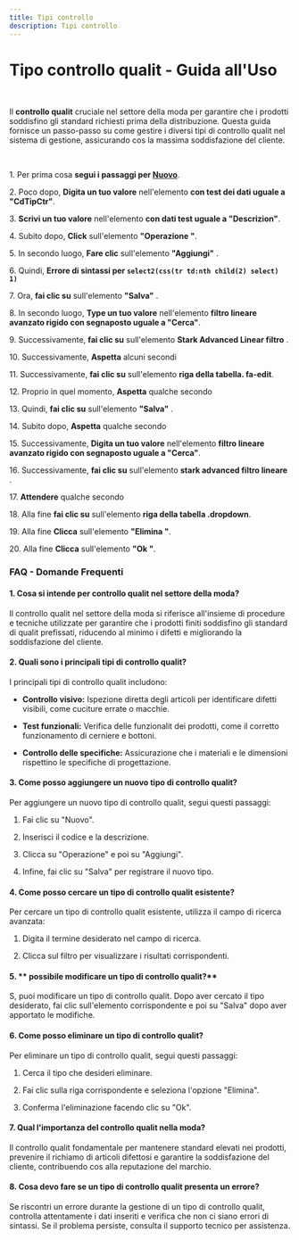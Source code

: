 ```yaml
---
title: Tipi controllo
description: Tipi controllo
---
```

# Tipo controllo qualit \- Guida all\'Uso

&nbsp;

Il **controllo qualit**  cruciale nel settore della moda per garantire che i prodotti soddisfino gli standard richiesti prima della distribuzione\. Questa guida fornisce un passo\-passo su come gestire i diversi tipi di controllo qualit nel sistema di gestione\, assicurando cos la massima soddisfazione del cliente\.

&nbsp;

1\. Per prima cosa **segui i passaggi per [Nuovo](/docs/Z_Operazioni%20base/Nuovo)**\.

2\. Poco dopo\, **Digita un tuo valore** nell\'elemento **con test dei dati uguale a \"CdTipCtr\"**\.

3\. **Scrivi un tuo valore** nell\'elemento **con dati test uguale a \"Descrizion\"**\.

4\. Subito dopo\, **Click** sull\'elemento **\"Operazione \"**\.

5\. In secondo luogo\, **Fare clic** sull\'elemento **\"Aggiungi\"** \.

6\. Quindi\, **Errore di sintassi per `select2(css(tr td:nth child(2) select) 1)`**

7\. Ora\, **fai clic su** sull\'elemento **\"Salva\"** \.

8\. In secondo luogo\, **Type un tuo valore** nell\'elemento **filtro lineare avanzato rigido con segnaposto uguale a \"Cerca\"**\.

9\. Successivamente\, **fai clic su** sull\'elemento **Stark Advanced Linear filtro** \.

10\. Successivamente\, **Aspetta** alcuni secondi

11\. Successivamente\, **fai clic su** sull\'elemento **riga della tabella\. fa\-edit**\.

12\. Proprio in quel momento\, **Aspetta** qualche secondo

13\. Quindi\, **fai clic su** sull\'elemento **\"Salva\"** \.

14\. Subito dopo\, **Aspetta** qualche secondo

15\. Successivamente\, **Digita un tuo valore** nell\'elemento **filtro lineare avanzato rigido con segnaposto uguale a \"Cerca\"**\.

16\. Successivamente\, **fai clic su** sull\'elemento **stark advanced filtro lineare** \.

17\. **Attendere** qualche secondo

18\. Alla fine **fai clic su** sull\'elemento **riga della tabella \.dropdown**\.

19\. Alla fine **Clicca** sull\'elemento **\"Elimina \"**\.

20\. Alla fine **Clicca** sull\'elemento **\"Ok \"**\.

### 

### FAQ \- Domande Frequenti

#### 1\. **Cosa si intende per controllo qualit nel settore della moda\?**

Il controllo qualit nel settore della moda si riferisce all\'insieme di procedure e tecniche utilizzate per garantire che i prodotti finiti soddisfino gli standard di qualit prefissati\, riducendo al minimo i difetti e migliorando la soddisfazione del cliente\.

#### 2\. **Quali sono i principali tipi di controllo qualit\?**

I principali tipi di controllo qualit includono\:

- **Controllo visivo\:** Ispezione diretta degli articoli per identificare difetti visibili\, come cuciture errate o macchie\.

- **Test funzionali\:** Verifica delle funzionalit dei prodotti\, come il corretto funzionamento di cerniere e bottoni\.

- **Controllo delle specifiche\:** Assicurazione che i materiali e le dimensioni rispettino le specifiche di progettazione\.

#### 3\. **Come posso aggiungere un nuovo tipo di controllo qualit\?**

Per aggiungere un nuovo tipo di controllo qualit\, segui questi passaggi\:

1. Fai clic su \"Nuovo\"\.

2. Inserisci il codice e la descrizione\.

3. Clicca su \"Operazione\" e poi su \"Aggiungi\"\.

4. Infine\, fai clic su \"Salva\" per registrare il nuovo tipo\.

#### 4\. **Come posso cercare un tipo di controllo qualit esistente\?**

Per cercare un tipo di controllo qualit esistente\, utilizza il campo di ricerca avanzata\:

1. Digita il termine desiderato nel campo di ricerca\.

2. Clicca sul filtro per visualizzare i risultati corrispondenti\.

#### 5\. ** possibile modificare un tipo di controllo qualit\?**

S\, puoi modificare un tipo di controllo qualit\. Dopo aver cercato il tipo desiderato\, fai clic sull\'elemento corrispondente e poi su \"Salva\" dopo aver apportato le modifiche\.

#### 6\. **Come posso eliminare un tipo di controllo qualit\?**

Per eliminare un tipo di controllo qualit\, segui questi passaggi\:

1. Cerca il tipo che desideri eliminare\.

2. Fai clic sulla riga corrispondente e seleziona l\'opzione \"Elimina\"\.

3. Conferma l\'eliminazione facendo clic su \"Ok\"\.

#### 7\. **Qual  l\'importanza del controllo qualit nella moda\?**

Il controllo qualit  fondamentale per mantenere standard elevati nei prodotti\, prevenire il richiamo di articoli difettosi e garantire la soddisfazione del cliente\, contribuendo cos alla reputazione del marchio\.

#### 8\. **Cosa devo fare se un tipo di controllo qualit presenta un errore\?**

Se riscontri un errore durante la gestione di un tipo di controllo qualit\, controlla attentamente i dati inseriti e verifica che non ci siano errori di sintassi\. Se il problema persiste\, consulta il supporto tecnico per assistenza\.
